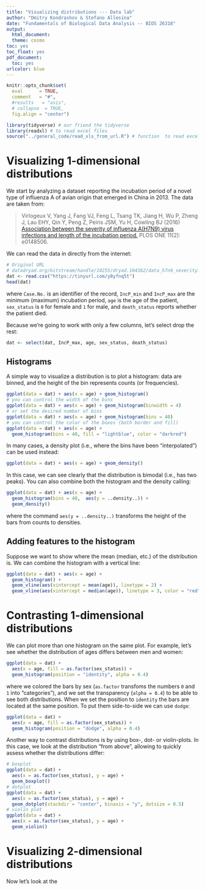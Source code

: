 ```yaml
---
title: "Visualizing distributions --- Data lab"
author: "Dmitry Kondrashov & Stefano Allesina"
date: "Fundamentals of Biological Data Analysis -- BIOS 26318"
output:
  html_document:
  theme: cosmo
toc: yes
toc_float: yes
pdf_document:
  toc: yes
urlcolor: blue
---
```

  
```r
knitr::opts_chunk$set(
  eval      = TRUE,
  comment   = "#",
  #results   = "asis",
  # collapse  = TRUE,
  fig.align = "center")
```

```r
library(tidyverse) # our friend the tidyverse
library(readxl) # to read excel files
source("../general_code/read_xls_from_url.R") # function  to read excel from URL
```

# Visualizing 1-dimensional distributions

We start by analyzing a dataset reporting the incubation period of a novel type of influenza A of avian origin that emerged in China in 2013. The data are taken from:

> Virlogeux V, Yang J, Fang VJ, Feng L, Tsang TK, Jiang H, Wu P, Zheng J, Lau EHY, Qin Y, Peng Z, Peiris JSM, Yu H, Cowling BJ (2016) [Association between the severity of influenza A(H7N9) virus infections and length of the incubation period.](https://doi.org/10.1371/journal.pone.0148506) PLOS ONE 11(2): e0148506. 

We can read the data in directly from the internet:
```r
# Original URL
# datadryad.org/bitstream/handle/10255/dryad.104362/data_h7n9_severity.csv
dat <- read.csv("https://tinyurl.com/y8yfnq5t")
head(dat)
```
where `Case.No.` is an identifier of the record, `IncP_min` and `IncP_max` are the minimum (maximum) incubation period, `age` is the age of the patient, `sex_status` is `0` for female and `1` for male, and `death_status` reports whether the patient died. 

Because we're going to work with only a few columns, let's select drop the rest:

```r
dat <- select(dat, IncP_max, age, sex_status, death_status)
```

## Histograms
A simple way to visualize a distribution is to plot a histogram: data are binned, and the height of the bin represents counts (or frequencies). 

```r
ggplot(data = dat) + aes(x = age) + geom_histogram()
# you can control the width of the bins
ggplot(data = dat) + aes(x = age) + geom_histogram(binwidth = 4)
# or set the desired number of bins
ggplot(data = dat) + aes(x = age) + geom_histogram(bins = 40)
# you can control the color of the boxes (both border and fill)
ggplot(data = dat) + aes(x = age) + 
  geom_histogram(bins = 40, fill = "lightblue", color = "darkred")
```
In many cases, a density plot (i.e., where the bins have been "interpolated") can be used instead:
```r
ggplot(data = dat) + aes(x = age) + geom_density()
```
In this case, we can see clearly that the distribution is bimodal (i.e., has two peaks).
You can also combine both the histogram and the density calling:
```r
ggplot(data = dat) + aes(x = age) + 
  geom_histogram(bins = 40,  aes(y = ..density..)) + 
  geom_density()
```

where the command `aes(y = ..density..)` transforms the height of the bars from counts to densities. 

## Adding features to the histogram
Suppose we want to show where the mean (median, etc.) of the distribution is. We can combine the histogram with a vertical line:

```r
ggplot(data = dat) + aes(x = age) +
  geom_histogram() + 
  geom_vline(aes(xintercept = mean(age)), linetype = 2) +
  geom_vline(aes(xintercept = median(age)), linetype = 3, color = "red")
```


# Contrasting 1-dimensional distributions
We can plot more than one histogram on the same plot. For example, let's see whether the distribution of ages differs between men and women:

```r
ggplot(data = dat) + 
  aes(x = age, fill = as.factor(sex_status)) + 
  geom_histogram(position = "identity", alpha = 0.4)
```

where we colored the bars by sex (`as.factor` transfoms the numbers `0` and `1` into "categories"), and we set the transparency (`alpha = 0.4`) to be able to see both distributions. When we set the position to `identity` the bars are located at the same position. To put them side-to-side we can use `dodge`:

```r
ggplot(data = dat) + 
  aes(x = age, fill = as.factor(sex_status)) + 
  geom_histogram(position = "dodge", alpha = 0.4)
```

Another way to contrast distributions is by using box-, dot- or violin-plots. In this case, we look at the distribution "from above", allowing to quickly assess whether the distributions differ:

```r
# boxplot
ggplot(data = dat) + 
  aes(x = as.factor(sex_status), y = age) + 
  geom_boxplot()
# dotplot
ggplot(data = dat) + 
  aes(x = as.factor(sex_status), y = age) + 
  geom_dotplot(stackdir = "center", binaxis = "y", dotsize = 0.5)
# violin plot
ggplot(data = dat) + 
  aes(x = as.factor(sex_status), y = age) + 
  geom_violin()
```


# Visualizing 2-dimensional distributions
Now let's look at the 